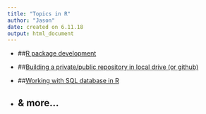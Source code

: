 ```yaml
---
title: "Topics in R"
author: "Jason"
date: created on 6.11.18
output: html_document
---
```


<link href="style/styleIndex.css" rel="stylesheet">


-  ##[R package development](Package_Developement.html)

-  ##[Building a private/public repository in local drive (or github) ](Private_Repository.html)

-  ##[Working with SQL database in R](SQL_Database.html)

-  ## & more...
